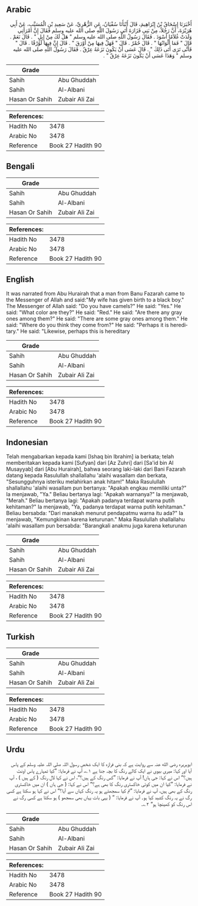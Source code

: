 ## Arabic


<div dir="rtl" lang="ar" style={{fontSize:'larger',backgroundColor:'#f8f9fa',padding:20}}>
أَخْبَرَنَا إِسْحَاقُ بْنُ إِبْرَاهِيمَ، قَالَ أَنْبَأَنَا سُفْيَانُ، عَنِ الزُّهْرِيِّ، عَنْ سَعِيدِ بْنِ الْمُسَيَّبِ، عَنْ أَبِي هُرَيْرَةَ، أَنَّ رَجُلاً، مِنْ بَنِي فَزَارَةَ أَتَى رَسُولَ اللَّهِ صلى الله عليه وسلم فَقَالَ إِنَّ امْرَأَتِي وَلَدَتْ غُلاَمًا أَسْوَدَ ‏.‏ فَقَالَ رَسُولُ اللَّهِ صلى الله عليه وسلم ‏"‏ هَلْ لَكَ مِنْ إِبِلٍ ‏"‏ ‏.‏ قَالَ نَعَمْ ‏.‏ قَالَ ‏"‏ فَمَا أَلْوَانُهَا ‏"‏ ‏.‏ قَالَ حُمْرٌ ‏.‏ قَالَ ‏"‏ فَهَلْ فِيهَا مِنْ أَوْرَقَ ‏"‏ ‏.‏ قَالَ إِنَّ فِيهَا لَوُرْقًا ‏.‏ قَالَ ‏"‏ فَأَنَّى تَرَى أَتَى ذَلِكَ ‏"‏ ‏.‏ قَالَ عَسَى أَنْ يَكُونَ نَزَعَهُ عِرْقٌ ‏.‏ فَقَالَ رَسُولُ اللَّهِ صلى الله عليه وسلم ‏"‏ وَهَذَا عَسَى أَنْ يَكُونَ نَزَعَهُ عِرْقٌ ‏"‏ ‏.‏
</div>
<div style={{backgroundColor:'#f8f9fa',padding:20, marginBottom: 10}}><table> <thead> <tr> <th>Grade</th> <th></th> </tr> </thead> <tbody> <tr><td>Sahih</td><td>Abu Ghuddah</td></tr><tr><td>Sahih</td><td>Al-Albani</td></tr><tr><td>Hasan Or Sahih</td><td>Zubair Ali Zai</td></tr></tbody></table><table> <thead> <tr> <th>References:</th> <th></th> </tr> </thead> <tbody><tr><td>Hadith No</td><td>3478</td></tr><tr><td>Arabic No</td><td>3478</td></tr><tr><td>Reference</td><td>Book 27 Hadith 90</td></tr></tbody></table></div>

## Bengali


<div dir="ltr" lang="bn" style={{fontSize:'larger',backgroundColor:'#f8f9fa',padding:20}}>

</div>
<div style={{backgroundColor:'#f8f9fa',padding:20, marginBottom: 10}}><table> <thead> <tr> <th>Grade</th> <th></th> </tr> </thead> <tbody> <tr><td>Sahih</td><td>Abu Ghuddah</td></tr><tr><td>Sahih</td><td>Al-Albani</td></tr><tr><td>Hasan Or Sahih</td><td>Zubair Ali Zai</td></tr></tbody></table><table> <thead> <tr> <th>References:</th> <th></th> </tr> </thead> <tbody><tr><td>Hadith No</td><td>3478</td></tr><tr><td>Arabic No</td><td>3478</td></tr><tr><td>Reference</td><td>Book 27 Hadith 90</td></tr></tbody></table></div>

## English


<div dir="ltr" lang="en" style={{fontSize:'larger',backgroundColor:'#f8f9fa',padding:20}}>
It was narrated from Abu Hurairah that a man from Banu Fazarah came to the Messenger of Allah and said:"My wife has given birth to a black boy." The Messenger of Allah said: "Do you have camels?" He said: "Yes." He said: "What color are they?" He said: "Red." He said: "Are there any gray ones among them?" He said: "There are some gray ones among them." He said: "Where do you think they come from?" He said: "Perhaps it is hereditary." He said: "Likewise, perhaps this is hereditary
</div>
<div style={{backgroundColor:'#f8f9fa',padding:20, marginBottom: 10}}><table> <thead> <tr> <th>Grade</th> <th></th> </tr> </thead> <tbody> <tr><td>Sahih</td><td>Abu Ghuddah</td></tr><tr><td>Sahih</td><td>Al-Albani</td></tr><tr><td>Hasan Or Sahih</td><td>Zubair Ali Zai</td></tr></tbody></table><table> <thead> <tr> <th>References:</th> <th></th> </tr> </thead> <tbody><tr><td>Hadith No</td><td>3478</td></tr><tr><td>Arabic No</td><td>3478</td></tr><tr><td>Reference</td><td>Book 27 Hadith 90</td></tr></tbody></table></div>

## Indonesian


<div dir="ltr" lang="id" style={{fontSize:'larger',backgroundColor:'#f8f9fa',padding:20}}>
Telah mengabarkan kepada kami [Ishaq bin Ibrahim] ia berkata; telah memberitakan kepada kami [Sufyan] dari [Az Zuhri] dari [Sa'id bin Al Musayyab] dari [Abu Hurairah], bahwa seorang laki-laki dari Bani Fazarah datang kepada Rasulullah shallallahu 'alaihi wasallam dan berkata, "Sesungguhnya isteriku melahirkan anak hitam!" Maka Rasulullah shallallahu 'alaihi wasallam pun bertanya: "Apakah engkau memiliki unta?" Ia menjawab, "Ya." Beliau bertanya lagi: "Apakah warnanya?" Ia menjawab, "Merah." Beliau bertanya lagi: "Apakah padanya terdapat warna putih kehitaman?" Ia menjawab, "Ya, padanya terdapat warna putih kehitaman." Beliau bersabda: "Dari manakah menurut pendapatmu warna itu ada?" Ia menjawab, "Kemungkinan karena keturunan." Maka Rasulullah shallallahu 'alaihi wasallam pun bersabda: "Barangkali anakmu juga karena keturunan
</div>
<div style={{backgroundColor:'#f8f9fa',padding:20, marginBottom: 10}}><table> <thead> <tr> <th>Grade</th> <th></th> </tr> </thead> <tbody> <tr><td>Sahih</td><td>Abu Ghuddah</td></tr><tr><td>Sahih</td><td>Al-Albani</td></tr><tr><td>Hasan Or Sahih</td><td>Zubair Ali Zai</td></tr></tbody></table><table> <thead> <tr> <th>References:</th> <th></th> </tr> </thead> <tbody><tr><td>Hadith No</td><td>3478</td></tr><tr><td>Arabic No</td><td>3478</td></tr><tr><td>Reference</td><td>Book 27 Hadith 90</td></tr></tbody></table></div>

## Turkish


<div dir="ltr" lang="tr" style={{fontSize:'larger',backgroundColor:'#f8f9fa',padding:20}}>

</div>
<div style={{backgroundColor:'#f8f9fa',padding:20, marginBottom: 10}}><table> <thead> <tr> <th>Grade</th> <th></th> </tr> </thead> <tbody> <tr><td>Sahih</td><td>Abu Ghuddah</td></tr><tr><td>Sahih</td><td>Al-Albani</td></tr><tr><td>Hasan Or Sahih</td><td>Zubair Ali Zai</td></tr></tbody></table><table> <thead> <tr> <th>References:</th> <th></th> </tr> </thead> <tbody><tr><td>Hadith No</td><td>3478</td></tr><tr><td>Arabic No</td><td>3478</td></tr><tr><td>Reference</td><td>Book 27 Hadith 90</td></tr></tbody></table></div>

## Urdu


<div dir="rtl" lang="ur" style={{fontSize:'larger',backgroundColor:'#f8f9fa',padding:20}}>
ابوہریرہ رضی الله عنہ سے روایت ہے کہ بنی فرازہ کا ایک شخص رسول اللہ صلی اللہ علیہ وسلم کے پاس آیا اور کہا: میری بیوی نے ایک کالے رنگ کا بچہ جنا ہے ۱؎، آپ نے فرمایا: ”کیا تمہارے پاس اونٹ ہیں؟“ اس نے کہا: جی ہاں! آپ نے فرمایا: ”کس رنگ کے ہیں؟“، اس نے کہا لال رنگ ( کے ہیں ) ، آپ نے فرمایا: ”کیا ان میں کوئی خاکستری رنگ کا بھی ہے؟“ اس نے کہا: ( جی ہاں ) ان میں خاکستری رنگ کے بھی ہیں، آپ نے فرمایا: ”تم کیا سمجھتے ہو یہ رنگ کہاں سے آیا؟“ اس نے کہا ہو سکتا ہے کسی رگ نے یہ رنگ کشید کیا ہو۔ آپ نے فرمایا: ” ( یہی بات یہاں بھی سمجھو ) ہو سکتا ہے کسی رگ نے اس رنگ کو کھینچا ہو“ ۲؎۔
</div>
<div style={{backgroundColor:'#f8f9fa',padding:20, marginBottom: 10}}><table> <thead> <tr> <th>Grade</th> <th></th> </tr> </thead> <tbody> <tr><td>Sahih</td><td>Abu Ghuddah</td></tr><tr><td>Sahih</td><td>Al-Albani</td></tr><tr><td>Hasan Or Sahih</td><td>Zubair Ali Zai</td></tr></tbody></table><table> <thead> <tr> <th>References:</th> <th></th> </tr> </thead> <tbody><tr><td>Hadith No</td><td>3478</td></tr><tr><td>Arabic No</td><td>3478</td></tr><tr><td>Reference</td><td>Book 27 Hadith 90</td></tr></tbody></table></div>